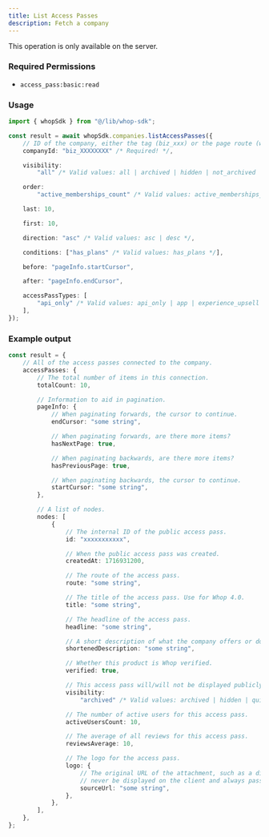 ```yaml
---
title: List Access Passes
description: Fetch a company
---
```

<Note>This operation is only available on the server.</Note>

### Required Permissions
 - `access_pass:basic:read`

### Usage

```typescript
import { whopSdk } from "@/lib/whop-sdk";

const result = await whopSdk.companies.listAccessPasses({
	// ID of the company, either the tag (biz_xxx) or the page route (whop-dev)
	companyId: "biz_XXXXXXXX" /* Required! */,

	visibility:
		"all" /* Valid values: all | archived | hidden | not_archived | not_quick_link | quick_link | visible */,

	order:
		"active_memberships_count" /* Valid values: active_memberships_count | created_at | usd_gmv | usd_gmv_30_days */,

	last: 10,

	first: 10,

	direction: "asc" /* Valid values: asc | desc */,

	conditions: ["has_plans" /* Valid values: has_plans */],

	before: "pageInfo.startCursor",

	after: "pageInfo.endCursor",

	accessPassTypes: [
		"api_only" /* Valid values: api_only | app | experience_upsell | regular */,
	],
});

```

### Example output

```typescript
const result = {
	// All of the access passes connected to the company.
	accessPasses: {
		// The total number of items in this connection.
		totalCount: 10,

		// Information to aid in pagination.
		pageInfo: {
			// When paginating forwards, the cursor to continue.
			endCursor: "some string",

			// When paginating forwards, are there more items?
			hasNextPage: true,

			// When paginating backwards, are there more items?
			hasPreviousPage: true,

			// When paginating backwards, the cursor to continue.
			startCursor: "some string",
		},

		// A list of nodes.
		nodes: [
			{
				// The internal ID of the public access pass.
				id: "xxxxxxxxxxx",

				// When the public access pass was created.
				createdAt: 1716931200,

				// The route of the access pass.
				route: "some string",

				// The title of the access pass. Use for Whop 4.0.
				title: "some string",

				// The headline of the access pass.
				headline: "some string",

				// A short description of what the company offers or does.
				shortenedDescription: "some string",

				// Whether this product is Whop verified.
				verified: true,

				// This access pass will/will not be displayed publicly.
				visibility:
					"archived" /* Valid values: archived | hidden | quick_link | visible */,

				// The number of active users for this access pass.
				activeUsersCount: 10,

				// The average of all reviews for this access pass.
				reviewsAverage: 10,

				// The logo for the access pass.
				logo: {
					// The original URL of the attachment, such as a direct link to S3. This should
					// never be displayed on the client and always passed to an Imgproxy transformer.
					sourceUrl: "some string",
				},
			},
		],
	},
};

```
